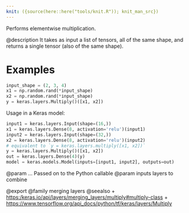 ```yaml
---
knit: ({source(here::here("tools/knit.R")); knit_man_src})
---
```

Performs elementwise multiplication.

@description
It takes as input a list of tensors, all of the same shape,
and returns a single tensor (also of the same shape).

# Examples
```python
input_shape = (2, 3, 4)
x1 = np.random.rand(*input_shape)
x2 = np.random.rand(*input_shape)
y = keras.layers.Multiply()([x1, x2])
```

Usage in a Keras model:

```python
input1 = keras.layers.Input(shape=(16,))
x1 = keras.layers.Dense(8, activation='relu')(input1)
input2 = keras.layers.Input(shape=(32,))
x2 = keras.layers.Dense(8, activation='relu')(input2)
# equivalent to `y = keras.layers.multiply([x1, x2])`
y = keras.layers.Multiply()([x1, x2])
out = keras.layers.Dense(4)(y)
model = keras.models.Model(inputs=[input1, input2], outputs=out)
```

@param ... Passed on to the Python callable
@param inputs layers to combine

@export
@family merging layers
@seealso
+ <https:/keras.io/api/layers/merging_layers/multiply#multiply-class>
+ <https://www.tensorflow.org/api_docs/python/tf/keras/layers/Multiply>
